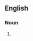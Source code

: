 {{also|halachos}}

==English==

===Noun===
{{head|en|noun plural form}}

# {{plural of|Halacha|lang=en}}